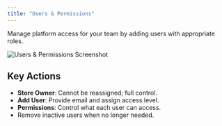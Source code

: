 ```yaml
---
title: "Users & Permissions"
---
```



Manage platform access for your team by adding users with appropriate roles.  

![Users & Permissions Screenshot](/images/settings/image6.png)

## Key Actions
- **Store Owner**: Cannot be reassigned; full control.  
- **Add User**: Provide email and assign access level.  
- **Permissions**: Control what each user can access.  
- Remove inactive users when no longer needed.  
